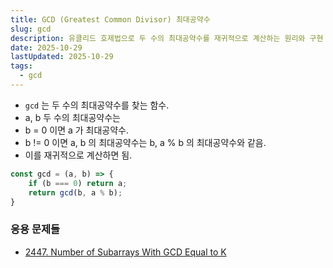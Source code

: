 ```yaml
---
title: GCD (Greatest Common Divisor) 최대공약수
slug: gcd
description: 유클리드 호제법으로 두 수의 최대공약수를 재귀적으로 계산하는 원리와 구현 요약
date: 2025-10-29
lastUpdated: 2025-10-29
tags:
  - gcd
---
```


* `gcd` 는 두 수의 최대공약수를 찾는 함수.
* a, b 두 수의 최대공약수는 
* b = 0 이면 a 가 최대공약수.
* b != 0 이면 a, b 의 최대공약수는 b, a % b 의 최대공약수와 같음.
* 이를 재귀적으로 계산하면 됨.

```typescript
const gcd = (a, b) => {
    if (b === 0) return a;
    return gcd(b, a % b);
}
```

### 응용 문제들

* [2447. Number of Subarrays With GCD Equal to K](/blog/number-of-subarrays-with-gcd-equal-to-k/)




